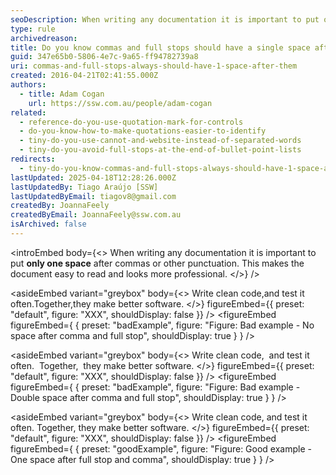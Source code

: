 ```yaml
---
seoDescription: When writing any documentation it is important to put only one space after commas or other punctuation. This makes the document easy to read and looks more professional.
type: rule
archivedreason:
title: Do you know commas and full stops should have a single space after them?
guid: 347e65b0-5806-4e7c-9a65-ff94782739a8
uri: commas-and-full-stops-always-should-have-1-space-after-them
created: 2016-04-21T02:41:55.000Z
authors:
  - title: Adam Cogan
    url: https://ssw.com.au/people/adam-cogan
related:
  - reference-do-you-use-quotation-mark-for-controls
  - do-you-know-how-to-make-quotations-easier-to-identify
  - tiny-do-you-use-cannot-and-website-instead-of-separated-words
  - tiny-do-you-avoid-full-stops-at-the-end-of-bullet-point-lists
redirects:
  - tiny-do-you-know-commas-and-full-stops-always-should-have-1-space-after-them
lastUpdated: 2025-04-18T12:28:26.000Z
lastUpdatedBy: Tiago Araújo [SSW]
lastUpdatedByEmail: tiagov8@gmail.com
createdBy: JoannaFeely
createdByEmail: JoannaFeely@ssw.com.au
isArchived: false
---
```


<introEmbed
  body={<>
When writing any documentation it is important to put **only one space** after commas or other punctuation. This makes the document easy to read and looks more professional.
  </>}
/>

<asideEmbed
  variant="greybox"
  body={<>
    Write clean code,and test it often.Together,they make better software.
  </>}
  figureEmbed={{
    preset: "default",
    figure: "XXX",
    shouldDisplay: false
  }}
/>
<figureEmbed figureEmbed={ {
  preset: "badExample",
  figure: "Figure: Bad example - No space after comma and full stop",
  shouldDisplay: true
} } />



<asideEmbed
  variant="greybox"
  body={<>
    Write clean code, &nbsp;and test it often. &nbsp;Together, &nbsp;they make better software.
  </>}
  figureEmbed={{
    preset: "default",
    figure: "XXX",
    shouldDisplay: false
  }}
/>
<figureEmbed figureEmbed={ {
  preset: "badExample",
  figure: "Figure: Bad example - Double space after comma and full stop",
  shouldDisplay: true
} } />



<asideEmbed
  variant="greybox"
  body={<>
    Write clean code, and test it often. Together, they make better software.
  </>}
  figureEmbed={{
    preset: "default",
    figure: "XXX",
    shouldDisplay: false
  }}
/>
<figureEmbed figureEmbed={ {
  preset: "goodExample",
  figure: "Figure: Good example - One space after full stop and comma",
  shouldDisplay: true
} } />
